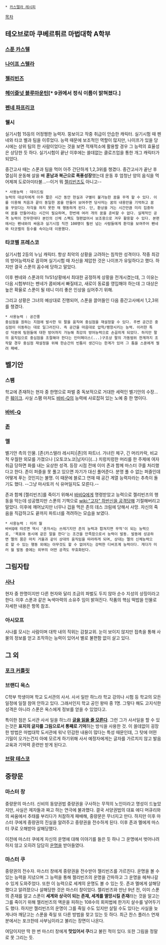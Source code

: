  * [[카스텔라 레시피]]


[[목차]]
== 테오브로마 쿠베르튀르 마법대학 A학부 ==
=== [[스푼 카스텔]] ===
=== [[나이프 스텔라]] ===
=== [[젤리빈즈]] ===
=== [[헤이즐넛 블루마운틴]][* 9권에서 정식 이름이 밝혀졌다.] ===
=== [[펜네 파프리코]] ===
=== 웰시 ===
실기시험 15등의 어정쩡한 능력자. 뚱보이고 작중 취급이 안습한 캐릭터. 실기시험 때 펜네와 타코 벨과 팀을 이루었다. 능력 때문에 보조적인 역할이 많지만, 나이프가 있을 당시에는 상위 팀의 한 사람이었다는 것을 보면 적재적소에 활용할 경우 그 능력의 효율성은 상당한 듯 하다. 실기시험이 끝난 이후에는 쓸데없는 클로즈업을 통한 개그 캐릭터가 되었다.

중간고사 때는 스푼과 팀을 먹어 아주 간단하게 1,2,3위를 챙겼다. 중간고사가 끝난 후 열심히 운동해 살을 빼 '''훈남과 복근으로 폭풍성장'''했는데 운동 후 엄청난 양의 음식을 먹어제껴 도로아미타불...--이거 뭐 [[젤리빈즈]]도 아니고--

 * 사용능력 : 데이드림
 능력의 대상자에게 아주 짧은 시간 동안 현실과 구별이 불가능한 꿈을 꾸게 할 수 있다. 이를 이용해 처음과 끝이 동일한 꿈을 만들어 보여주면 당사자는 꿈의 내용만을 기억하고 꿈을 꾸었다는 자각을 하지 못한 채 행동하게 된다. 단, 환상을 거는 시간만큼 미리 집중하여 꿈을 만들어내는 시간이 필요하며, 한번에 여러 개의 꿈을 준비할 수 없다. 실제적인 공격 능력이 전무한데다 본인의 신체 스펙도 형편없어서 보조용으로 겨우 활용할 수 있다. 본편에서는 펜네와의 싸움과 실기시험 직전 100명이 훨씬 넘는 사람들에게 환각을 보여주어 펜네와 타코벨의 등수를 속이는데 이용했다.

=== 타코벨 프레스코 ===
실기시험 2등의 누님 캐릭터. 항상 최악의 상황을 고려하는 침착한 성격이다. 작중 최강의 방어능력자로 꼽히며 실기시험 때 자신을 제압한 것은 나이프가 유일하다고 했다. 하지만 결국 스푼의 꼼수에 당하고 말았다.

이후 펜네와 스푼과의 1VS1상황에서 최대한 공정하게 상황을 전개시켰는데, 그 이유는 다음 시험부터는 펜네가 콤비에서 빠질테고, 새로이 동료를 영입해야 하는데 그 대상은 높은 확율로 스푼이 될 테니 미리 좋은 인상을 심어주기 위해.

그리고 상황은 그녀의 예상대로 진행되어, 스푼을 끌어들인 다음 중간고사에서 1,2,3위를 챙겼다.

 * 사용능력 : 공간풍
 중심점을 원하는 지점에 발사한 뒤 팔을 움직여 중심점을 재설정할 수 있다. 주변 공간은 중심점이 이동하는 대로 일그러진다. 즉 공간을 마음대로 압착/팽창시키는 능력. 이러한 특성 덕분에 팀원들에 대한 방어까지 가능해 최강의 방어능력으로 손꼽히게 되었다. 하지만 팔의 움직임으로 중심점을 조절해야 한다는 인터페이스(...)구조상 팔의 가동범위 한계까지 조작할 경우 중심점 재설정을 위해 한순간의 빈틈이 생긴다는 한계가 있어 그 틈을 스푼에게 찔려 패배.
== 벨기안 ==
=== 스팸 ===
학교에 존재하는 현자 중 한명으로 파벌 중 독보적으로 거대한 세력인 벨기안의 수장...은 [[훼이크]]. 사실 스팸 마저도 [[바비-Q]]의 능력에 사로잡혀 있는 노예 중 한 명이다.
=== [[바비-Q]] ===
=== [[존(카스텔라 레시피)|존]] ===
=== 멜 ===
벨기안 측의 인물. [존(카스텔라 레시피)|존]의 파트너. 가녀린 체구, 긴 머리카락, 비교적 우월한 외모를 가졌으나 [오토코노코|남자다](...) 치렁치렁한 머리를 한 주제에 여자 취급 당하면 화를 내는 요상한 성격. 등장 시점 전에 이미 존과 함께 마스터 쿠를 처리했다고 한다. 존이 퍼즐을 못 풀고 있으면 자기가 대신 풀어준다. 분명 풀 수 없는 퍼즐인데 어떻게 푸는 것인지는 불명. 이 때문에 블로그 연재 때 공간 계열 능력자라는 추측이 돌기도 했다. --그냥 마사토끼 식 유머일지도 모른다.--
 
존과 함께 [젤리빈즈]를 죽이기 위해서 [[바비Q]]에게 명령받았고 능력으로 젤리빈즈의 행동을 막는데 성공했지만 스푼의 기책으로 [[wiki:"고자" 하반신을 공격]]당해 기절해버리고 말았다. 이후에 깨어났지만 너무나 겁을 먹은 존의 데스 크림에 당해서 사망. 자신의 죽음을 직감하고도 끝까지 파트너를 격려하는 모습을 보였다.

 * 사용능력 : 미러 월
 바비Q에 따르면 역시 '혼자서는 쓰레기지만 존의 능력과 합쳐지면 무적'이 되는 능력으로, '목표와 동시에 같은 말을 한다'는 조건을 만족함으로서 능력이 발동. 발동에 성공하면 멜의 몸은 마치 거울과 같이 상대의 움직임을 따라하게 되며, 상대는 멜의 신체능력으로 할 수 있는 행동 외에는 아무것도 할 수 없어지는 강력한 디버프계 능력이다. 게다가 미러 월 발동 중에는 외부의 어떤 공격도 무효화된다. 
== 그림자탑 ==
=== [[사나(카스텔라 레시피)|사나]] ===
현자 중 한명이지만 다른 현자와 달리 조금의 파벌도 두지 않아 순수 지성의 상징이라고 한다. 이후 스푼과 같은 녹색마력의 소유주 임이 밝혀진다. 작품의 핵심 떡밥을 인물로 자세한 내용은 항목 참조.
=== 아시모프 ===
사나를 모시는 사람이며 대학 내의 직위는 감찰교위. 눈이 보이지 않지만 접촉을 통해 사물의 정보를 얻고 조작하는 능력이 있어서 별로 불편함 없이 살고 있다.
== 그 외 ==
=== [[포크 커틀릿]] ===
=== 브랜디 옥스 ===
C학부 학생이며 학교 도서관의 사서. 사서 일만 하느라 학교 강의나 시험 등 학교의 모든 일정에 일절 참여 안하고 있다. 그래서인지 학교 공인 왕따 중 1명. 그렇다 해도 고지식한 성격은 아니라 스푼은 옥스에게 정보를 얻을 수 있었다고. 

특이한 점은 도서관 사서 일을 하느라 '''[[문맹|글을 읽을 줄 모른다]]'''. 그런 그가 사서일을 할 수 있는것은 '''표지의 글자를 그림으로서 통째로 기억'''하는 방식을 사용한 것.
이 쓸데없이 굉장한 방법은 마법대학 도서관에 워낙 민감한 내용이 많다는 특성 때문인데, 그 탓에 어떤 기밀이 오가는건지 아예 모르게 하기위해 사서 예정자에게는 글자를 가르치지 않고 발음교육과 기억력 훈련만 받게 된다고.
=== [[브람 테스코]] ===

== 중량문 ==
=== 마스터 창 ===
중량문의 마스터. 신비의 동양권법 중량권을 구사하는 무적의 노인이라고 명성이 드높았지만, 사실은 제자들과 짜고 하는 연극에 불과했다. 결국 서양권법의 대표 에디 머큐리와의 싸움에서 추태를 부리다가 처참하게 패배해, 중량문은 무너지고 만다. 하지만 이후 마스터 쿠에게 중량권의 진실을 알려주고 중량권을 전수하게 된다. 이후 존과 멜에게 마스터 쿠로 오해받아 살해당했다.

이전에 마스터 쿠에게 자신의 운명에 대해 이야기를 들은 듯 하나 그 운명에서 벗어나려 하지 않고 오히려 담담히 [[운명]]을 받아들였다.

=== 마스터 쿠 ===
중량권의 전수자. 마스터 창에게 중량권을 전수받아 젤리빈즈를 가르친다. 운명을 볼 수 있는 능력을 지녔으며 그 능력을 통해 젤리빈즈의 운명을 간파하고 그 운명을 헤쳐나갈 수 있게 도와주었다. 또한 이 능력으로 세계의 운명도 볼 수 있는 듯.
존과 멜에게 살해당했다고 알려졌으나 살해당한 것은 마스터 창이었다. 젤리빈즈와 만난 9년 전, 이미 스푼의 존재를 알고 스푼이 '''세계와 상극이 되는 존재, 세계를 멸망시킬 존재'''라는 것을 알고는 그를 죽이기 위해 젤리빈즈의 액운을 피하는 108수의 회피법에 한가지 살수를 넣어두기도 했다. 하지만 젤리빈즈의 운명이 그를 죽일 수도 있지만 살릴 수도 있다는 사실을 늦게나마 깨닫고는 스푼을 죽일 또 다른 방법을 찾고 있는 듯 하다. 최근 찬스 플러스 연재분에서는 포크한테 사부님이라고 불리는 장면이 나온다.

여담이지만 딱 한 번 마스터 창에게 '''맛있어서 쿠'''라고 불린 적이 있다. 또한 그림을 정말로 못 그리는 듯.

